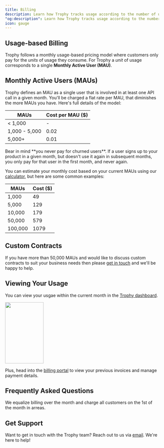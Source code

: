 ```yaml
---
title: Billing
description: Learn how Trophy tracks usage according to the number of users that use your product.
"og:description": Learn how Trophy tracks usage according to the number of users that use your product.
icon: gauge
---
```


## Usage-based Billing

Trophy follows a monthly usage-based pricing model where customers only pay for the _units_ of usage they consume. For Trophy a _unit_ of usage corresponds to a single **Monthly Active User (MAU)**.

## Monthly Active Users (MAUs)

Trophy defines an MAU as a single user that is involved in at least one API call in a given month. You'll be charged a flat rate per MAU, that diminishes the more MAUs you have. Here's full details of the model:

| MAUs          | Cost per MAU ($) |
| ------------- | ---------------- |
| < 1,000       | -                |
| 1,000 - 5,000 | 0.02             |
| 5,000+        | 0.01             |

<Note>
  Bear in mind **you never pay for churned users**. If a user signs up to your
  product in a given month, but doesn't use it again in subsequent months, you
  only pay for that user in the first month, and never again.
</Note>

You can estimate your monthly cost based on your current MAUs using our [calculator](https://www.trophy.so/pricing), but here are some common examples:

| MAUs    | Cost ($) |
| ------- | -------- |
| 1,000   | 49       |
| 5,000   | 129      |
| 10,000  | 179      |
| 50,000  | 579      |
| 100,000 | 1079     |

## Custom Contracts

If you have more than 50,000 MAUs and would like to discuss custom contracts to suit your business needs then please [get in touch](mailto:hello@trophy.so) and we'll be happy to help.

## Viewing Your Usage

You can view your usgae within the current month in the [Trophy dashboard](https://app.trophy.so).

<Frame>
  <img
    height="200"
    width="50%"
    noZoom
    src="../assets/account/billing/usage_widget.png"
  />
</Frame>

Plus, head into the [billing portal](https://app.trophy.so/billing) to view your previous invoices and manage payment details.

## Frequently Asked Questions

<AccordionGroup>
  <Accordion title="When will I be charged?">
    We equalize billing over the month and charge all customers on the 1st of
    the month in arreas.
  </Accordion>
</AccordionGroup>

## Get Support

Want to get in touch with the Trophy team? Reach out to us via [email](mailto:support@trophy.so). We're here to help!
